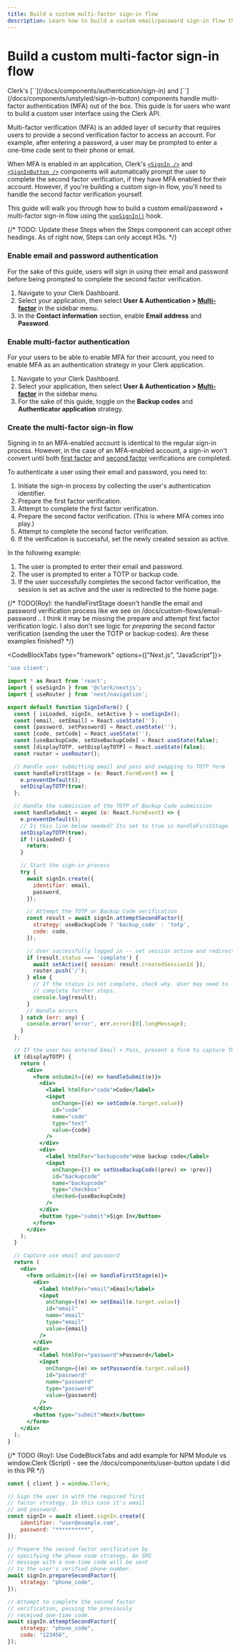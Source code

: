```yaml
---
title: Build a custom multi-factor sign-in flow
description: Learn how to build a custom email/password sign-in flow that requires multi-factor authentication (MFA).
---
```


# Build a custom multi-factor sign-in flow

<Callout type="danger">
Clerk's [`<SignIn />`](/docs/components/authentication/sign-in) and [`<SignInButton />`](/docs/components/unstyled/sign-in-button) components handle multi-factor authentication (MFA) out of the box. This guide is for users who want to build a custom user interface using the Clerk API. 
</Callout>

Multi-factor verification (MFA) is an added layer of security that requires users to provide a second verification factor to access an account. For example, after entering a password, a user may be prompted to enter a one-time code sent to their phone or email.

When MFA is enabled in an application, Clerk's [`<SignIn />`](/docs/components/authentication/sign-in) and [`<SignInButton />`](/docs/components/unstyled/sign-in-button) components will automatically prompt the user to complete the second factor verification, if they have MFA enabled for their account. However, if you're building a custom sign-in flow, you'll need to handle the second factor verification yourself.

This guide will walk you through how to build a custom email/password + multi-factor sign-in flow using the [`useSignIn()`](/docs/references/react/use-sign-in) hook.

{/* TODO: Update these Steps when the Steps component can accept other headings. As of right now, Steps can only accept H3s. */}

<Steps>

### Enable email and password authentication

For the sake of this guide, users will sign in using their email and password before being prompted to complete the second factor verification.

1. Navigate to your Clerk Dashboard.
2. Select your application, then select **User & Authentication > [Multi-factor](https://dashboard.clerk.com/last-active?path=user-authentication/multi-factor)** in the sidebar menu.
3. In the **Contact information** section, enable **Email address** and **Password**.

### Enable multi-factor authentication

For your users to be able to enable MFA for their account, you need to enable MFA as an authentication strategy in your Clerk application.

1. Navigate to your Clerk Dashboard.
2. Select your application, then select **User & Authentication > [Multi-factor](https://dashboard.clerk.com/last-active?path=user-authentication/multi-factor)** in the sidebar menu.
3. For the sake of this guide, toggle on the **Backup codes** and **Authenticator application** strategy.

### Create the multi-factor sign-in flow

Signing in to an MFA-enabled account is identical to the regular sign-in process. However, in the case of an MFA-enabled account, a sign-in won't convert until both [first factor](/docs/custom-flows/overview#first-factor-verification) and [second factor](/docs/custom-flows/overview#second-factor-verification-optional) verifications are completed.

To authenticate a user using their email and password, you need to:

1. Initiate the sign-in process by collecting the user's authentication identifier.
2. Prepare the first factor verification.
3. Attempt to complete the first factor verification.
4. Prepare the second factor verification. (This is where MFA comes into play.)
5. Attempt to complete the second factor verification.
6. If the verification is successful, set the newly created session as active.

In the following example:
1. The user is prompted to enter their email and password. 
2. The user is prompted to enter a TOTP or backup code. 
3. If the user successfully completes the second factor verification, the session is set as active and the user is redirected to the home page.

{/* TODO(Roy): the handleFirstStage doesn't handle the email and password verification process like we see on /docs/custom-flows/email-password .. I think it may be missing the prepare and attempt first factor verification logic. I also don't see logic for *preparing* the second factor verification (sending the user the TOTP or backup codes). Are these examples finished? */}

<CodeBlockTabs type="framework" options={["Next.js", "JavaScript"]}>
```jsx
'use client';

import * as React from 'react';
import { useSignIn } from '@clerk/nextjs';
import { useRouter } from 'next/navigation';

export default function SignInForm() {
  const { isLoaded, signIn, setActive } = useSignIn();
  const [email, setEmail] = React.useState('');
  const [password, setPassword] = React.useState('');
  const [code, setCode] = React.useState('');
  const [useBackupCode, setUseBackupCode] = React.useState(false);
  const [displayTOTP, setDisplayTOTP] = React.useState(false);
  const router = useRouter();

  // Handle user submitting email and pass and swapping to TOTP form
  const handleFirstStage = (e: React.FormEvent) => {
    e.preventDefault();
    setDisplayTOTP(true);
  };

  // Handle the submission of the TOTP of Backup Code submission
  const handleSubmit = async (e: React.FormEvent) => {
    e.preventDefault();
    // Is this line below needed? Its set to true in handleFirstStage
    setDisplayTOTP(true);
    if (!isLoaded) {
      return;
    }

    // Start the sign-in process
    try {
      await signIn.create({
        identifier: email,
        password,
      });

      // Attempt the TOTP or Backup Code verification
      const result = await signIn.attemptSecondFactor({
        strategy: useBackupCode ? 'backup_code' : 'totp',
        code: code,
      });

      // User successfully logged in -- set session active and redirect
      if (result.status === 'complete') {
        await setActive({ session: result.createdSessionId });
        router.push('/');
      } else {
        // If the status is not complete, check why. User may need to
        // complete further steps.
        console.log(result);
      }
      // Handle errors
    } catch (err: any) {
      console.error('error', err.errors[0].longMessage);
    }
  };

  // If the user has entered Email + Pass, present a form to capture TOTP or Backup code
  if (displayTOTP) {
    return (
      <div>
        <form onSubmit={(e) => handleSubmit(e)}>
          <div>
            <label htmlFor="code">Code</label>
            <input
              onChange={(e) => setCode(e.target.value)}
              id="code"
              name="code"
              type="text"
              value={code}
            />
          </div>
          <div>
            <label htmlFor="backupcode">Use backup code</label>
            <input
              onChange={() => setUseBackupCode((prev) => !prev)}
              id="backupcode"
              name="backupcode"
              type="checkbox"
              checked={useBackupCode}
            />
          </div>
          <button type="submit">Sign In</button>
        </form>
      </div>
    );
  }

  // Capture use email and password
  return (
    <div>
      <form onSubmit={(e) => handleFirstStage(e)}>
        <div>
          <label htmlFor="email">Email</label>
          <input
            onChange={(e) => setEmail(e.target.value)}
            id="email"
            name="email"
            type="email"
            value={email}
          />
        </div>
        <div>
          <label htmlFor="password">Password</label>
          <input
            onChange={(e) => setPassword(e.target.value)}
            id="password"
            name="password"
            type="password"
            value={password}
          />
        </div>
        <button type="submit">Next</button>
      </form>
    </div>
  );
}
```
{/* TODO (Roy): Use CodeBlockTabs and add example for NPM Module vs window.Clerk (Script) - see the /docs/components/user-button update I did in this PR */}
```js
const { client } = window.Clerk;

// Sign the user in with the required first 
// factor strategy. In this case it's email 
// and password.
const signIn = await client.signIn.create({
    identifier: "user@example.com",
    password: "**********",
});

// Prepare the second factor verification by 
// specifying the phone code strategy. An SMS 
// message with a one-time code will be sent 
// to the user's verified phone number.
await signIn.prepareSecondFactor({
    strategy: "phone_code",
});

// Attempt to complete the second factor 
// verification, passing the previously 
// received one-time code.
await signIn.attemptSecondFactor({
    strategy: "phone_code",
    code: "123456",
});
```
</CodeBlockTabs>

</Steps>